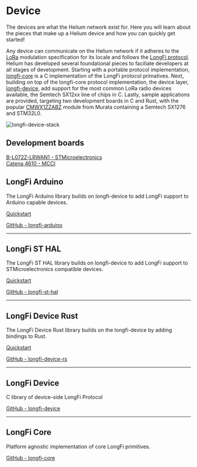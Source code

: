 # Device 

The devices are what the Helium network exist for. Here you will learn about the pieces that make up a 
Helium device and how you can quickly get started! 

Any device can communicate on the Helium network if it adheres to the [LoRa](https://www.semtech.com/lora/what-is-lora) 
modulation specification for its locale and follows the [LongFi protocol](https://developer.helium.com/longfi/overview). 
Helium has developed several foundational pieces to faciliate developers at all stages of development. Starting with
a portable protocol implementation, [longfi-core](https://github.com/helium/longfi-core) is a C implementation of the
LongFi protocol primatives. Next, building on top of the longfi-core protocol implementation, the device layer, 
[longfi-device](https://github.com/helium/longfi-device), add support for the most common LoRa radio devices available, 
the Semtech SX12xx line of chips in C. Lastly, sample applications are provided, targeting two development boards in C and Rust, 
with the popular [CMWX1ZZABZ](https://wireless.murata.com/type-abz.html) module from Murata containing a Semtech SX1276 and STM32L0.

![longfi-device-stack](https://i.gyazo.com/e3106620a88ae5b502ff473b4855533e.png)

## Development boards 
[B-L072Z-LRWAN1 - STMicroelectronics](https://www.st.com/en/evaluation-tools/b-l072z-lrwan1.html)  
[Catena 4610 - MCCI](https://store.mcci.com/collections/iot-building-blocks/products/mcci-catena-4610-integrated-node-for-lorawan-technology)  

## LongFi Arduino
The LongFi Arduino library builds on longfi-device to add LongFi support to Arduino capable devices.

[Quickstart](/device/arduino-quickstart)

<a href="https://github.com/helium/longfi-arduino" target="_blank">GitHub - longfi-arduino</a>


---


## LongFi ST HAL
The LongFi ST HAL library builds on longfi-device to add LongFi support to STMicroelectronics compatible devices.

[Quickstart](/device/st-hal-quickstart)

<a href="https://github.com/helium/longfi-st-hal" target="_blank">GitHub - longfi-st-hal</a>

---

## LongFi Device Rust
The LongFi Device Rust library builds on the longfi-device by adding bindings to Rust.

[Quickstart](/device/rust-quickstart)

<a href="https://github.com/helium/longfi-device-rs" target="_blank">GitHub - longfi-device-rs</a>

---

## LongFi Device
C library of device-side LongFi Protocol

<a href="https://github.com/helium/longfi-device" target="_blank">GitHub - longfi-device</a>

---

## LongFi Core
Platform agnostic implementation of core LongFi primitives.

<a href="https://github.com/helium/longfi-core" target="_blank">GitHub - longfi-core</a>